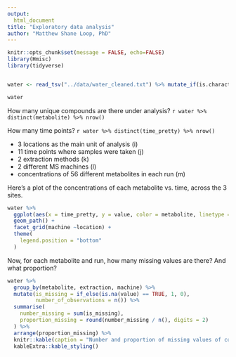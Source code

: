 ```yaml
---
output: 
  html_document
title: "Exploratory data analysis"
author: "Matthew Shane Loop, PhD"
---
```


```r
knitr::opts_chunk$set(message = FALSE, echo=FALSE)
library(Hmisc)
library(tidyverse)


water <- read_tsv("../data/water_cleaned.txt") %>% mutate_if(is.character, funs(na_if(., "")))

water
```

How many unique compounds are there under analysis? `r water %>% distinct(metabolite) %>% nrow()`

How many time points? `r water %>% distinct(time_pretty) %>% nrow()`

* 3 locations as the main unit of analysis (i)
* 11 time points where samples were taken (j)
* 2 extraction methods (k)
* 2 different MS machines (l)
* concentrations of 56 different metabolites in each run (m)

Here's a plot of the concentrations of each metabolite vs. time, across the 3 sites.

```r
water %>%
  ggplot(aes(x = time_pretty, y = value, color = metabolite, linetype = extraction, group = interaction(extraction, metabolite))) +
  geom_path() +
  facet_grid(machine ~location) +
  theme(
    legend.position = "bottom"
  )
```

Now, for each metabolite and run, how many missing values are there? And what proportion?
```r
water %>%
  group_by(metabolite, extraction, machine) %>%
  mutate(is_missing = if_else(is.na(value) == TRUE, 1, 0),
         number_of_observations = n()) %>%
  summarise(
    number_missing = sum(is_missing),
    proportion_missing = round(number_missing / n(), digits = 2)
  ) %>%
  arrange(proportion_missing) %>%
  knitr::kable(caption = "Number and proportion of missing values of concentration, across all locations and time points (n = 33). The number of missing values is not always consistent for a given metabolite between the two runs.") %>%
  kableExtra::kable_styling()
```


